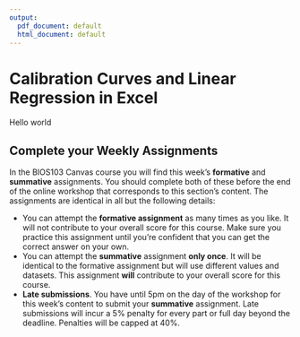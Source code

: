 ```yaml
---
output:
  pdf_document: default
  html_document: default
---
```

\newpage

# Calibration Curves and Linear Regression in Excel

Hello world

## Complete your Weekly Assignments

In the BIOS103 Canvas course you will find this week's **formative** and **summative** assignments. You should complete both of these before the end of the online workshop that corresponds to this section's content. The assignments are identical in all but the following details:

   + You can attempt the **formative assignment** as many times as you like. It will not contribute to your overall score for this course. Make sure you practice this assignment until you're confident that you can get the correct answer on your own.
   + You can attempt the **summative** assignment **only once**. It will be identical to the formative assignment but will use different values and datasets. This assignment **will** contribute to your overall score for this course.
   + **Late submissions**. You have until 5pm on the day of the workshop for this week's content to submit your **summative** assignment. Late submissions will incur a 5% penalty for every part or full day beyond the deadline. Penalties will be capped at 40%.
